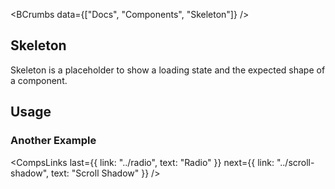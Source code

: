
<BCrumbs data={["Docs", "Components", "Skeleton"]} />

<Article>

# Skeleton

Skeleton is a placeholder to show a loading state and the expected shape of a component.

## Usage

<CodePreview code={skeletonCodes.default} />

### Another Example

<CodePreview code={skeletonCodes.eg} />

<CompsLinks
  last={{ link: "../radio", text: "Radio" }}
  next={{ link: "../scroll-shadow", text: "Scroll Shadow" }}
/>

</Article>
